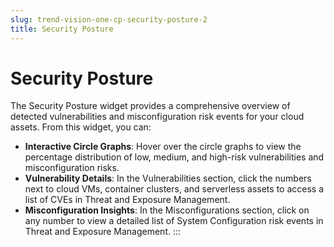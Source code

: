 ```yaml
---
slug: trend-vision-one-cp-security-posture-2
title: Security Posture
---
```

# Security Posture

The Security Posture widget provides a comprehensive overview of detected vulnerabilities and misconfiguration risk events for your cloud assets. From this widget, you can:

- **Interactive Circle Graphs**: Hover over the circle graphs to view the percentage distribution of low, medium, and high-risk vulnerabilities and misconfiguration risks.
- **Vulnerability Details**: In the Vulnerabilities section, click the numbers next to cloud VMs, container clusters, and serverless assets to access a list of CVEs in Threat and Exposure Management.
- **Misconfiguration Insights**: In the Misconfigurations section, click on any number to view a detailed list of System Configuration risk events in Threat and Exposure Management.
:::
